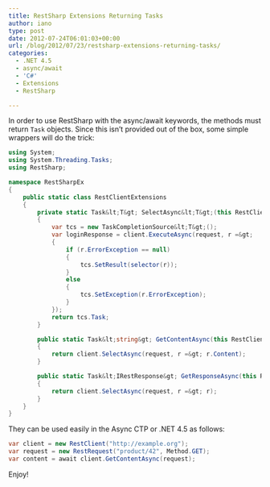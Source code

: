 ```yaml
---
title: RestSharp Extensions Returning Tasks
author: iano
type: post
date: 2012-07-24T06:01:03+00:00
url: /blog/2012/07/23/restsharp-extensions-returning-tasks/
categories:
  - .NET 4.5
  - async/await
  - 'C#'
  - Extensions
  - RestSharp

---
```

In order to use RestSharp with the async/await keywords, the methods must return `Task` objects. Since this isn&#8217;t provided out of the box, some simple wrappers will do the trick:

<!-- more -->

```csharp
using System;
using System.Threading.Tasks;
using RestSharp;

namespace RestSharpEx
{
    public static class RestClientExtensions
    {
        private static Task&lt;T&gt; SelectAsync&lt;T&gt;(this RestClient client, IRestRequest request, Func&lt;IRestResponse, T&gt; selector)
        {
            var tcs = new TaskCompletionSource&lt;T&gt;();
            var loginResponse = client.ExecuteAsync(request, r =&gt;
            {
                if (r.ErrorException == null)
                {
                    tcs.SetResult(selector(r));
                }
                else
                {
                    tcs.SetException(r.ErrorException);
                }
            });
            return tcs.Task;
        }

        public static Task&lt;string&gt; GetContentAsync(this RestClient client, IRestRequest request)
        {
            return client.SelectAsync(request, r =&gt; r.Content);
        }

        public static Task&lt;IRestResponse&gt; GetResponseAsync(this RestClient client, IRestRequest request)
        {
            return client.SelectAsync(request, r =&gt; r);
        }
    }
}

```

They can be used easily in the Async CTP or .NET 4.5 as follows:

```csharp
var client = new RestClient("http://example.org");
var request = new RestRequest("product/42", Method.GET);
var content = await client.GetContentAsync(request);

```

Enjoy!